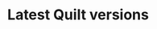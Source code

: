 ---
permalink: /usage/latest-versions
title: Latest Quilt versions
description: The latest versions of Quilt and its components, ready to copy paste into your `libs.versions.toml` file.
layout: /src/layouts/LatestVersions.astro
---